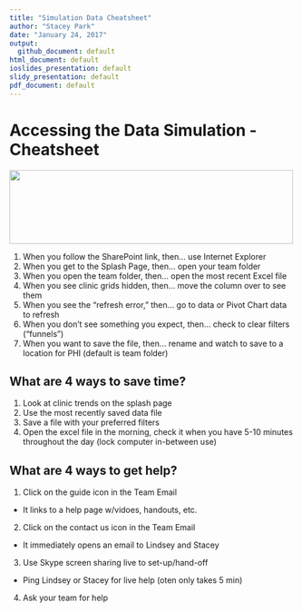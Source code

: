 ```yaml
---
title: "Simulation Data Cheatsheet"
author: "Stacey Park"
date: "January 24, 2017"
output: 
  github_document: default
html_document: default
ioslides_presentation: default
slidy_presentation: default
pdf_document: default
---
```


# Accessing the Data Simulation - Cheatsheet  

<!--MTL Logo -->
<img src = "https://rawgit.com/lzim/teampsd/teampsd_style/ModelingToLearn_logo1.png"
     height = "130" width = "500">  

1. When you follow the SharePoint link, then... use Internet Explorer  
2. When you get to the Splash Page, then... open your team folder  
3. When you open the team folder, then... open the most recent Excel file  
4. When you see clinic grids hidden, then... move the column over to see them  
5. When you see the "refresh error," then... go to data or Pivot Chart data to refresh  
6. When you don't see something you expect, then... check to clear filters ("funnels")  
7. When you want to save the file, then... rename and watch to save to a location for PHI (default is team folder)  

## What are 4 ways to save time?  
1. Look at clinic trends on the splash page  
2. Use the most recently saved data file  
3. Save a file with your preferred filters  
4. Open the excel file in the morning, check it when you have 5-10 minutes throughout the day (lock computer in-between use) 

## What are 4 ways to get help?
1. Click on the guide icon in the Team Email  
  + It links to a help page w/vidoes, handouts, etc.
2. Click on the contact us icon in the Team Email  
  + It immediately opens an email to Lindsey and Stacey
3. Use Skype screen sharing live to set-up/hand-off  
  + Ping Lindsey or Stacey for live help (oten only takes 5 min)
4. Ask your team for help  
